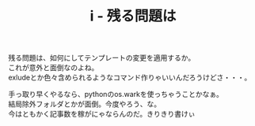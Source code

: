 ﻿---
title: i - 残る問題は
pubtime: 2012-12-06T16:41+0900
amp: hybrid
tags: [テスト記事]
description: null
---

残る問題は、如何にしてテンプレートの変更を適用するか。<br />
これが意外と面倒なのよね。<br />
exludeとか色々含められるようなコマンド作りゃいいんだろうけどさ・・・。

手っ取り早くやるなら、pythonのos.warkを使っちゃうことかなぁ。<br />
結局除外フォルダとかが面倒。今度やろう、な。<br />
今はともかく記事数を稼がにゃならんのだ。きりきり書けぃ
